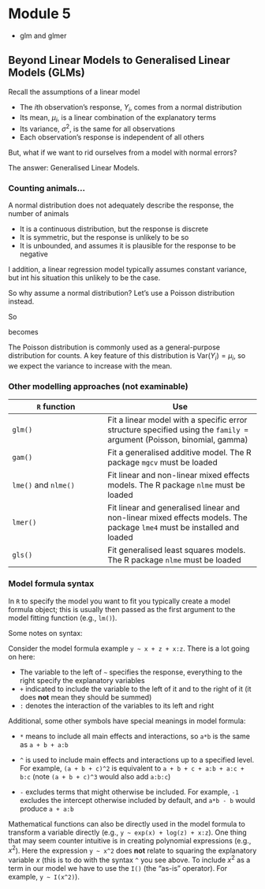# Module 5

+ glm and glmer

## Beyond Linear Models to Generalised Linear Models (GLMs)

Recall the assumptions of a linear model

+ The $i$th observation's response, $Y_i$, comes from a normal distribution
+ Its mean, $\mu_i$, is a linear combination of the explanatory terms
+ Its variance, $\sigma^2$, is the same for all observations
+ Each observation's response is independent of all others
  
But, what if we want to rid ourselves from a model with normal errors? 

The answer: Generalised Linear Models.

### Counting animals... 

A normal distribution does not adequately describe the response, the number of animals

 + It is a continuous distribution, but the response is discrete
 + It is symmetric, but the response is unlikely to be so
 + It is unbounded, and assumes it is plausible for the response to be negative


I addition, a linear regression model typically assumes constant variance, but int his situation this unlikely to be the case.

So why assume a normal distribution? Let's use a Poisson distribution instead.

\begin{equation*}    
    \mu_i = \beta_0 + \beta_1 x_i,
  \end{equation*}

So 
  \begin{equation*}
    Y_i \sim \text{Normal}(\mu_i\, \sigma^2),
  \end{equation*}
  
becomes
  
\begin{equation*}
    Y_i \sim \text{Poisson}(\mu_i),
\end{equation*}
  
The Poisson distribution is commonly used as a general-purpose distribution for counts. A key feature of this distribution is $\text{Var}(Y_i) = \mu_i$, so we expect the variance to increase with the mean.

### Other modelling approaches (not examinable)

| `R` function    | Use                    | 
| --------------- |------------------------|
| `glm()`         | Fit a  linear model with a specific error structure specified using the `family =` argument (Poisson, binomial, gamma)|
| `gam()`         | Fit a generalised additive model. The R package `mgcv` must be loaded |
|`lme()` and `nlme()`| Fit linear and non-linear mixed effects models. The R package `nlme` must be loaded |
| `lmer()`        | Fit linear and generalised linear and non-linear mixed effects models. The package `lme4` must be installed and loaded |
| `gls()`         | Fit generalised least squares models. The R package `nlme` must be loaded |


### **Model formula** syntax

In `R` to specify the model you want to fit you typically create a model formula object; this is usually then passed as the first argument to the model fitting function (e.g., `lm()`).

Some notes on syntax:

Consider the model formula example `y ~ x + z + x:z`. There is a lot going on here:

 + The variable to the left of `~` specifies the response, everything to the right specify the explanatory variables
 + `+` indicated to include the variable to the left of it and to the right of it (it does **not** mean they should be summed)
 + `:` denotes the interaction of the variables to its left and right
 
Additional, some other symbols have special meanings in model formula:

 + `*` means to include all main effects and interactions, so `a*b` is the same as `a + b + a:b`
 
 + `^` is used to include main effects and interactions up to a specified level. For example, `(a + b + c)^2` is equivalent to `a + b + c + a:b + a:c + b:c` (note `(a + b + c)^3` would also add `a:b:c`)
 + `-` excludes terms that might otherwise be included. For example, `-1` excludes the intercept otherwise included by default, and `a*b - b` would produce `a + a:b`
 
Mathematical functions can also be directly used in the model formula to transform a variable directly (e.g., `y ~ exp(x) + log(z) + x:z`). One thing that may seem counter intuitive is in creating polynomial expressions (e.g., $x^2$). Here the expression `y ~ x^2` does **not** relate to squaring the explanatory variable $x$ (this is to do with the syntax `^` you see above. To include $x^2$ as a term in our model we have to use the `I()` (the "as-is" operator). For example, `y ~ I(x^2) `).


